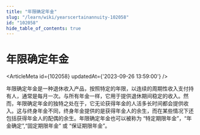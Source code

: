```yaml
---
title: "年限确定年金"
slug: "/learn/wiki/yearscertainannuity-102058"
id: "102058"
hide_table_of_contents: true
---
```



# 年限确定年金

<ArticleMeta id={102058} updatedAt={'2023-09-26 13:59:00'} />
<div className='border-solid border-b border-t-0 my-4 border-[var(--ifm-color-gray-300)]' />

年限确定年金是一种退休收入产品，按照特定的年限，以连续的周期性收入支付持有人，通常是每月一次。与所有年金一样，它用于提供退休期间稳定的收入。然而，年限确定年金的独特之处在于，它无论获得年金的人活多长时间都会提供收入。这与终身年金不同，终身年金提供的是获得年金人的余生，而在某些情况下还包括获得年金人的配偶的余生。年限确定年金也可以被称为 “特定期限年金”，“年金确定”,“固定期限年金” 或 “保证期限年金”。
